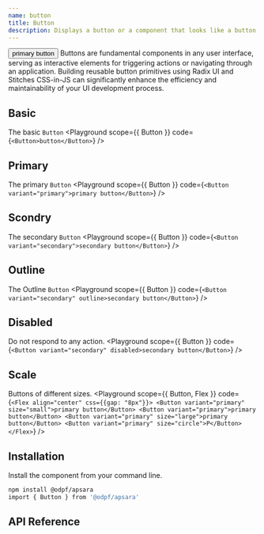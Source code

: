 ```yaml
---
name: button
title: Button
description: Displays a button or a component that looks like a button.
---
```



<Preview>
  <Button variant="primary">primary button</Button>
</Preview>

<Description>
Buttons are fundamental components in any user interface, serving as interactive elements for triggering actions or navigating through an application. Building reusable button primitives using Radix UI and Stitches CSS-in-JS can significantly enhance the efficiency and maintainability of your UI development process. 
</Description>

## Basic
The basic `Button`
<Playground scope={{ Button }} code={`<Button>button</Button>`} />

## Primary
The primary `Button`
<Playground scope={{ Button }} code={`<Button variant="primary">primary button</Button>`} />

## Scondry
The secondary `Button`
<Playground scope={{ Button }} code={`<Button variant="secondary">secondary button</Button>`} />

## Outline
The Outline `Button`
<Playground scope={{ Button }} code={`<Button variant="secondary" outline>secondary button</Button>`} />

## Disabled

Do not respond to any action.
<Playground scope={{ Button }} code={`<Button variant="secondary" disabled>secondary button</Button>`} />

## Scale
Buttons of different sizes.
<Playground scope={{ Button, Flex }} code={`
<Flex align="center" css={{gap: "8px"}}>
  <Button variant="primary" size="small">primary button</Button>
  <Button variant="primary">primary button</Button>
  <Button variant="primary" size="large">primary button</Button>
  <Button variant="primary" size="circle">P</Button>
</Flex>
`} />

## Installation

Install the component from your command line.

```bash
npm install @odpf/apsara
import { Button } from '@odpf/apsara'
```

## API Reference
<Attributes type="button" />

